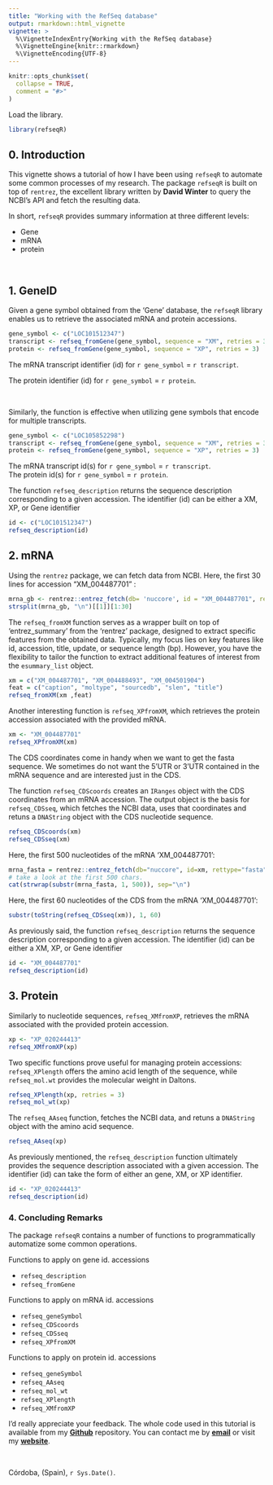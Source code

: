 ```yaml
---
title: "Working with the RefSeq database"
output: rmarkdown::html_vignette
vignette: >
  %\VignetteIndexEntry{Working with the RefSeq database}
  %\VignetteEngine{knitr::rmarkdown}
  %\VignetteEncoding{UTF-8}
---
```


```r
knitr::opts_chunk$set(
  collapse = TRUE,
  comment = "#>"
)
```

Load the library.
```r
library(refseqR)
```

## 0. Introduction

This vignette shows a tutorial of how I have been using `refseqR` to automate some common processes of my research. The package `refseqR` is built on top of `rentrez`, the excellent library written by **David Winter** to query the NCBI's API and fetch the resulting data.   

In short, `refseqR` provides summary information at three different levels:   
  
  * Gene
  * mRNA
  * protein
  
&nbsp; 

## 1. GeneID
Given a gene symbol obtained from the 'Gene' database, the `refseqR` library enables us to retrieve the associated mRNA and protein accessions.
```r
gene_symbol <- c("LOC101512347")
transcript <- refseq_fromGene(gene_symbol, sequence = "XM", retries = 3)
protein <- refseq_fromGene(gene_symbol, sequence = "XP", retries = 3)
```
The mRNA transcript identifier (id) for `r gene_symbol` = `r transcript`.  
  
The protein identifier (id) for `r gene_symbol` = `r protein`. 
  
  &nbsp;  
  
Similarly, the function is effective when utilizing gene symbols that encode for multiple transcripts.
```r
gene_symbol <- c("LOC105852298")
transcript <- refseq_fromGene(gene_symbol, sequence = "XM", retries = 3)
protein <- refseq_fromGene(gene_symbol, sequence = "XP", retries = 3)
```
The mRNA transcript id(s) for `r gene_symbol` = `r transcript`.  
The protein id(s) for `r gene_symbol` = `r protein`. 

The function `refseq_description` returns the sequence description corresponding to a given accession. The identifier (id) can be either a XM, XP, or Gene identifier
```r
id <- c("LOC101512347")
refseq_description(id)
```

## 2. mRNA
Using the `rentrez` package, we can fetch data from NCBI. Here, the first 30 lines for accession "XM_004487701" :

```r
mrna_gb <- rentrez::entrez_fetch(db= 'nuccore', id = "XM_004487701", rettype = 'gp') 
strsplit(mrna_gb, "\n")[[1]][1:30]
```

The `refseq_fromXM` function serves as a wrapper built on top of 'entrez_summary' from the 'rentrez' package, designed to extract specific features from the obtained data. Typically, my focus lies on key features like id, accession, title, update, or sequence length (bp). However, you have the flexibility to tailor the function to extract additional features of interest from the `esummary_list` object.

```r
xm = c("XM_004487701", "XM_004488493", "XM_004501904")
feat = c("caption", "moltype", "sourcedb", "slen", "title")
refseq_fromXM(xm ,feat)
```

Another interesting function is `refseq_XPfromXM`, which retrieves the protein accession associated with the provided mRNA.
```r
xm <- "XM_004487701"
refseq_XPfromXM(xm)
```

The CDS coordinates come in handy when we want to get the fasta sequence. We sometimes do not want the 5'UTR or 3'UTR contained in the mRNA sequence and are interested just in the CDS.     

The function `refseq_CDScoords` creates an `IRanges` object with the CDS coordinates from an mRNA accession. The output object is the basis for `refseq_CDSseq`, which fetches the NCBI data, uses that coordinates and retuns a `DNAString` object with the CDS nucleotide sequence. 
```r
refseq_CDScoords(xm)
refseq_CDSseq(xm)
```
Here, the first 500 nucleotides of the mRNA 'XM_004487701': 
```r
mrna_fasta = rentrez::entrez_fetch(db="nuccore", id=xm, rettype="fasta")
# take a look at the first 500 chars. 
cat(strwrap(substr(mrna_fasta, 1, 500)), sep="\n")
```
Here, the first 60 nucleotides of the CDS from the mRNA 'XM_004487701': 
```r
substr(toString(refseq_CDSseq(xm)), 1, 60)
```
As previously said, the function `refseq_description` returns the sequence description corresponding to a given accession. The identifier (id) can be either a XM, XP, or Gene identifier
```r
id <- "XM_004487701"
refseq_description(id)
```

## 3. Protein

Similarly to nucleotide sequences, `refseq_XMfromXP`, retrieves the mRNA associated with the provided protein accession.

```r
xp <- "XP_020244413"
refseq_XMfromXP(xp)
```

Two specific functions prove useful for managing protein accessions: `refseq_XPlength` offers the amino acid length of the sequence, while `refseq_mol.wt` provides the molecular weight in Daltons.
```r
refseq_XPlength(xp, retries = 3)
refseq_mol_wt(xp)
```

The `refseq_AAseq` function, fetches the NCBI data, and retuns a `DNAString` object with the amino acid sequence. 
```r
refseq_AAseq(xp)
```


As previously mentioned, the `refseq_description` function ultimately provides the sequence description associated with a given accession. The identifier (id) can take the form of either an gene, XM, or XP identifier.
```r
id <- "XP_020244413"
refseq_description(id)
```


### 4. Concluding Remarks
The package `refseqR` contains a number of functions to programmatically automatize some common operations.  

Functions to apply on gene id. accessions 
  
  
  * `refseq_description`
  * `refseq_fromGene`
  
  
Functions to apply on mRNA id. accessions 
  
    
  * `refseq_geneSymbol`
  * `refseq_CDScoords`
  * `refseq_CDSseq`
  * `refseq_XPfromXM`
  


Functions to apply on protein id. accessions 
  
  * `refseq_geneSymbol`
  * `refseq_AAseq`
  * `refseq_mol_wt`
  * `refseq_XPlength`
  * `refseq_XMfromXP`

  


I'd really appreciate your feedback. The whole code used in this tutorial is available from my **[Github](https://github.com/jdieramon)** repository. You can contact me by **[email](mailto:jose.die@uco.es)** or visit my **[website](https://jdieramon.github.io)**.    

&nbsp; 
&nbsp;

Córdoba, (Spain), `r Sys.Date()`.

